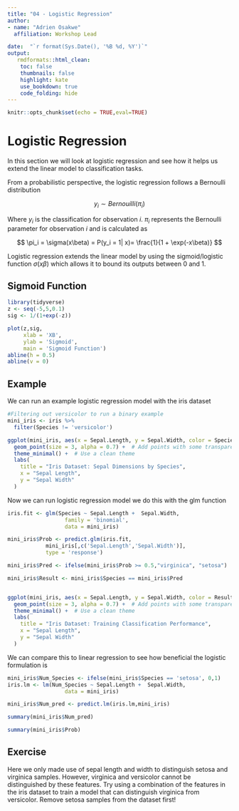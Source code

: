 ---
title: "04 - Logistic Regression"
author: 
- name: "Adrien Osakwe"
  affiliation: Workshop Lead

date:  "`r format(Sys.Date(), '%B %d, %Y')`"
output:
   rmdformats::html_clean:
    toc: false
    thumbnails: false
    highlight: kate
    use_bookdown: true
    code_folding: hide
---

```{r, include=FALSE}
knitr::opts_chunk$set(echo = TRUE,eval=TRUE)
```

# Logistic Regression

In this section we will look at logistic regression and see how it helps us extend the linear model to classification tasks.

From a probabilistic perspective, the logistic regression follows a Bernoulli distribution

$$
y_i \sim Bernouilli(\pi_i)
$$

Where $y_i$ is the classification for observation $i$. $\pi_i$ represents the Bernoulli parameter for observation $i$ and is calculated as

$$
\pi_i = \sigma(x\beta) = P(y_i = 1| x)=  \frac{1}{1 + \exp(-x\beta)}
$$

Logistic regression extends the linear model by using the sigmoid/logistic function $\sigma(x\beta)$ which allows it to bound its outputs between 0 and 1.

## Sigmoid Function

```{r}
library(tidyverse)
z <- seq(-5,5,0.1)
sig <- 1/(1+exp(-z))

plot(z,sig,
     xlab = 'XB',
     ylab = 'Sigmoid',
     main = 'Sigmoid Function')
abline(h = 0.5)
abline(v = 0)
```

## Example

We can run an example logistic regression model with the iris dataset

```{r}
#Filtering out versicolor to run a binary example
mini_iris <- iris %>%
  filter(Species != 'versicolor')

ggplot(mini_iris, aes(x = Sepal.Length, y = Sepal.Width, color = Species)) +
  geom_point(size = 3, alpha = 0.7) +  # Add points with some transparency
  theme_minimal() +  # Use a clean theme
  labs(
    title = "Iris Dataset: Sepal Dimensions by Species",
    x = "Sepal Length",
    y = "Sepal Width"
  )
```

Now we can run logistic regression model we do this with the glm function

```{r}
iris.fit <- glm(Species ~ Sepal.Length +  Sepal.Width,
                  family = 'binomial',
                  data = mini_iris)

mini_iris$Prob <- predict.glm(iris.fit,
            mini_iris[,c('Sepal.Length','Sepal.Width')],
            type = 'response')

mini_iris$Pred <- ifelse(mini_iris$Prob >= 0.5,"virginica", "setosa")

mini_iris$Result <- mini_iris$Species == mini_iris$Pred


ggplot(mini_iris, aes(x = Sepal.Length, y = Sepal.Width, color = Result)) +
  geom_point(size = 3, alpha = 0.7) +  # Add points with some transparency
  theme_minimal() +  # Use a clean theme
  labs(
    title = "Iris Dataset: Training Classification Performance",
    x = "Sepal Length",
    y = "Sepal Width"
  )
```

We can compare this to linear regression to see how beneficial the logistic formulation is

```{r}
mini_iris$Num_Species <- ifelse(mini_iris$Species == 'setosa', 0,1)
iris.lm <- lm(Num_Species ~ Sepal.Length +  Sepal.Width,
                  data = mini_iris)

mini_iris$Num_pred <- predict.lm(iris.lm,mini_iris)

summary(mini_iris$Num_pred)

summary(mini_iris$Prob)
```

## Exercise

Here we only made use of sepal length and width to distinguish setosa and virginica samples. However, virginica and versicolor cannot be distinguished by these features. Try using a combination of the features in the iris dataset to train a model that can distinguish virginica from versicolor. Remove setosa samples from the dataset first!

```{r}

```
